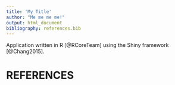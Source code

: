 ```yaml
---
title: 'My Title'
author: "Me me me me!"
output: html_document
bibliography: references.bib
---
```


Application written in R [@RCoreTeam] using the Shiny framework [@Chang2015].

# REFERENCES
